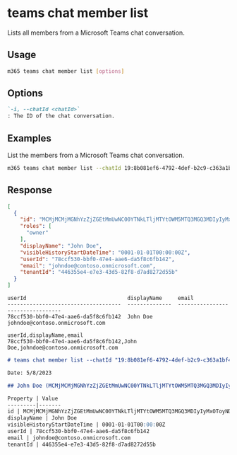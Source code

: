 
# teams chat member list

Lists all members from a Microsoft Teams chat conversation.

## Usage

```sh
m365 teams chat member list [options]
```

## Options

```md definition-list
`-i, --chatId <chatId>`
: The ID of the chat conversation.
```

<Global />

## Examples

List the members from a Microsoft Teams chat conversation.

```sh
m365 teams chat member list --chatId 19:8b081ef6-4792-4def-b2c9-c363a1bf41d5_5031bb31-22c0-4f6f-9f73-91d34ab2b32d@unq.gbl.spaces
```

## Response

<Tabs>
  <TabItem value="JSON">

  ```json
  [
    {
      "id": "MCMjMCMjMGNhYzZjZGEtMmUwNC00YTNkLTljMTYtOWM5MTQ3MGQ3MDIyIyMxOToyNDFhZGJmNi0yYTU2LTRjNzItODFmMi02OWU3NWRlNmFjMzRfNzhjY2Y1MzAtYmJmMC00N2U0LWFhZTYtZGE1ZjhjNmZiMTQyQHVucS5nYmwuc3BhY2VzIyM3OGNjZjUzMC1iYmYwLTQ3ZTQtYWFlNi1kYTVmOGM2ZmIxNDI=",
      "roles": [
        "owner"
      ],
      "displayName": "John Doe",
      "visibleHistoryStartDateTime": "0001-01-01T00:00:00Z",
      "userId": "78ccf530-bbf0-47e4-aae6-da5f8c6fb142",
      "email": "johndoe@contoso.onmicrosoft.com",
      "tenantId": "446355e4-e7e3-43d5-82f8-d7ad8272d55b"
    }
  ]
  ```

  </TabItem>
  <TabItem value="Text">

  ```text
  userId                                displayName     email
  ------------------------------------  --------------  ---------------------------------
  78ccf530-bbf0-47e4-aae6-da5f8c6fb142  John Doe        johndoe@contoso.onmicrosoft.com
  ```

  </TabItem>
  <TabItem value="CSV">

  ```csv
  userId,displayName,email
  78ccf530-bbf0-47e4-aae6-da5f8c6fb142,John Doe,johndoe@contoso.onmicrosoft.com
  ```

  </TabItem>
  <TabItem value="Markdown">

  ```md
  # teams chat member list --chatId "19:8b081ef6-4792-4def-b2c9-c363a1bf41d5_5031bb31-22c0-4f6f-9f73-91d34ab2b32d@unq.gbl.spaces"

  Date: 5/8/2023

  ## John Doe (MCMjMCMjMGNhYzZjZGEtMmUwNC00YTNkLTljMTYtOWM5MTQ3MGQ3MDIyIyMxOToyNDFhZGJmNi0yYTU2LTRjNzItODFmMi02OWU3NWRlNmFjMzRfNzhjY2Y1MzAtYmJmMC00N2U0LWFhZTYtZGE1ZjhjNmZiMTQyQHVucS5nYmwuc3BhY2VzIyM3OGNjZjUzMC1iYmYwLTQ3ZTQtYWFlNi1kYTVmOGM2ZmIxNDI=)

  Property | Value
  ---------|-------
  id | MCMjMCMjMGNhYzZjZGEtMmUwNC00YTNkLTljMTYtOWM5MTQ3MGQ3MDIyIyMxOToyNDFhZGJmNi0yYTU2LTRjNzItODFmMi02OWU3NWRlNmFjMzRfNzhjY2Y1MzAtYmJmMC00N2U0LWFhZTYtZGE1ZjhjNmZiMTQyQHVucS5nYmwuc3BhY2VzIyM3OGNjZjUzMC1iYmYwLTQ3ZTQtYWFlNi1kYTVmOGM2ZmIxNDI=
  displayName | John Doe
  visibleHistoryStartDateTime | 0001-01-01T00:00:00Z
  userId | 78ccf530-bbf0-47e4-aae6-da5f8c6fb142
  email | johndoe@contoso.onmicrosoft.com
  tenantId | 446355e4-e7e3-43d5-82f8-d7ad8272d55b
  ```

  </TabItem>
</Tabs>
